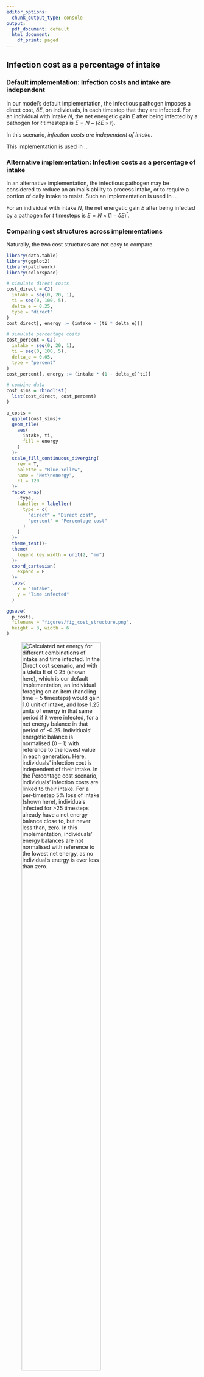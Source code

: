 ```yaml
---
editor_options:
  chunk_output_type: console
output:
  pdf_document: default
  html_document:
    df_print: paged
---
```


## Infection cost as a percentage of intake

### Default implementation: Infection costs and intake are independent

In our model's default implementation, the infectious pathogen imposes a direct cost, $\delta E$, on individuals, in each timestep that they are infected.
For an individual with intake $N$, the net energetic gain $E$ after being infected by a pathogen for $t$ timesteps is $E = N - (\delta E \times t)$.

In this scenario, _infection costs are independent of intake_.

This implementation is used in ...

### Alternative implementation: Infection costs as a percentage of intake

In an alternative implementation, the infectious pathogen may be considered to reduce an animal's ability to process intake, or to require a portion of daily intake to resist.
Such an implementation is used in ...

For an individual with intake $N$, the net energetic gain $E$ after being infected by a pathogen for $t$ timesteps is $E = N \times (1 - \delta E) ^ t$.

### Comparing cost structures across implementations

Naturally, the two cost structures are not easy to compare.

```r
library(data.table)
library(ggplot2)
library(patchwork)
library(colorspace)

# simulate direct costs
cost_direct = CJ(
  intake = seq(0, 20, 1),
  ti = seq(0, 100, 5),
  delta_e = 0.25,
  type = "direct"
)
cost_direct[, energy := (intake - (ti * delta_e))]

# simulate percentage costs
cost_percent = CJ(
  intake = seq(0, 20, 1),
  ti = seq(0, 100, 5),
  delta_e = 0.05,
  type = "percent"
)
cost_percent[, energy := (intake * (1 - delta_e)^ti)]

# combine data
cost_sims = rbindlist(
  list(cost_direct, cost_percent)
)

p_costs =
  ggplot(cost_sims)+
  geom_tile(
    aes(
      intake, ti,
      fill = energy
    )
  )+
  scale_fill_continuous_diverging(
    rev = T,
    palette = "Blue-Yellow",
    name = "Net\nenergy",
    c1 = 120
  )+
  facet_wrap(
    ~type,
    labeller = labeller(
      type = c(
        "direct" = "Direct cost",
        "percent" = "Percentage cost"
      )
    )
  )+
  theme_test()+
  theme(
    legend.key.width = unit(2, "mm")
  )+
  coord_cartesian(
    expand = F
  )+
  labs(
    x = "Intake",
    y = "Time infected"
  )

ggsave(
  p_costs,
  filename = "figures/fig_cost_structure.png",
  height = 3, width = 6
)
```

![Calculated net energy for different combinations of intake and time infected. In the _Direct cost_ scenario, and with a $\delta E$ of 0.25 (shown here), which is our default implementation, an individual foraging on an item (handling time = 5 timesteps) would gain 1.0 unit of intake, and lose 1.25 units of energy in that same period if it were infected, for a net energy balance in that period of -0.25. Individuals' energetic balance is normalised (0 -- 1) with reference to the lowest value in each generation. Here, individuals' infection cost is _independent_ of their intake. In the _Percentage cost_ scenario, individuals' infection costs are linked to their intake. For a per-timestep 5% loss of intake (shown here), individuals infected for >25 timesteps already have a net energy balance close to, but never less than, zero. In this implementation, individuals' energy balances are _not normalised_ with reference to the lowest net energy, as no individual's energy is ever less than zero.](figures/fig_cost_structure.png){ width=70% } 

\newpage

### Evolutionary outcomes of the percentage cost implementation

The social movement strategies evolved prior to pathogen introduction are identical to those seen in our default implementation.
This is because the percentage cost implementation differs from the default only after the pathogen is introduced.

After pathogen introduction, there is a rapid evolutionary shift in movement strategies.
This shift is similar to that in our default implementation, but the strategies evolved are different.
Rather than the agent avoiding strategy of the default implementation, it is the handler tracking strategy that is most common across parameter combinations.
When the costs of infection are low, the agent tracking strategy persists; when the resource landscape's productivity can offset the cost of infection, agent tracking is the commonest strategy.

![**Rapid evolutionary change, but different evolutionary outcomes, in an alternative implementation of disease costs.** In our alternative, percentage costs implementation of the infectious pathogen, there is a rapid shift in the mix of movement strategies after pathogen introduction. The handler tracking strategy becomes common across most parameter combinations, except when social information is not very useful (high productivity $R \geq$ 2), and the cost of disease is relatively low ($\delta E$ = 2.5%). ](figures/fig_evo_change_percent_cost.png){ width=70% }

### Ecological consequences in the percentage cost implementation

Surprisingly, the implementation of a different cost structure for the novel, infectious pathogen does not affect ecological, population level outcomes when compared with outcomes in our default implementation of direct costs.
Across parameter combinations where there is a rapid evolutionary transition from agent tracking to handler tracking as the dominant strategy, there is also an increase in distance moved, a reduction in intake, and a reduction in associations.

![**Rapid ecological changes accompany evolutionary shifts in an alternative implementation of disease costs, and are similar to the default implementation.** In the alternative percentage-costs implementation of the infectious pathogen, the outcomes are very similar to those in our default implementation of direct costs. Across most paramter combinations, there is an increase in movement, a reduction in intake, and a reduction in associations with other foragers.](figures/fig_eco_compare_percent.png)

\newpage
